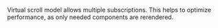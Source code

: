 Virtual scroll model allows multiple subscriptions. This helps to optimize performance, as only needed components are rerendered.
